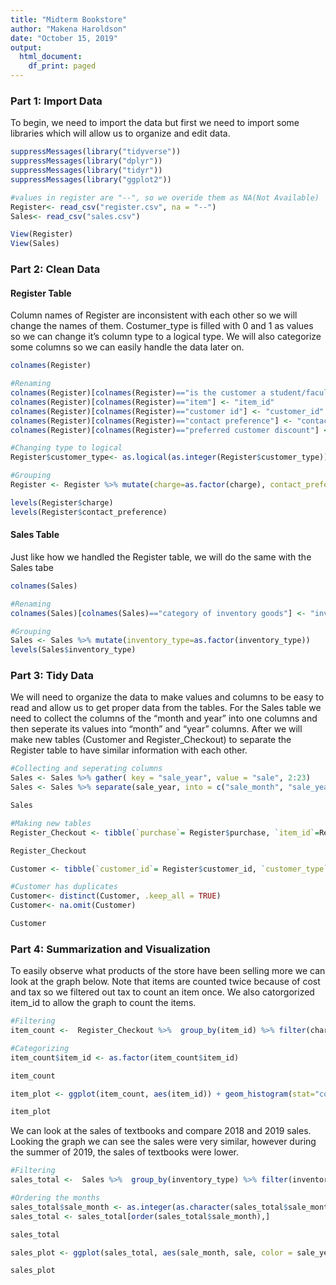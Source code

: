 ```yaml
---
title: "Midterm Bookstore"
author: "Makena Haroldson"
date: "October 15, 2019"
output:
  html_document:
    df_print: paged
---
```


### Part 1: Import Data

To begin, we need to import the data but first we need to import some libraries which will allow us to organize and edit data.
```r
suppressMessages(library("tidyverse"))
suppressMessages(library("dplyr"))
suppressMessages(library("tidyr"))
suppressMessages(library("ggplot2"))

#values in register are "--", so we overide them as NA(Not Available)
Register<- read_csv("register.csv", na = "--")
Sales<- read_csv("sales.csv")

View(Register)
View(Sales)
```


### Part 2: Clean Data

#### **Register Table**

Column names of Register are inconsistent with each other so we will change the names of them. Costumer_type is filled with 0 and 1 as values so we can change it's column type to a logical type. We will also categorize some columns so we can easily handle the data later on.
```r
colnames(Register)

#Renaming
colnames(Register)[colnames(Register)=="is the customer a student/faculty/staff (0) or unaffiliated (1)"] <- "customer_type"
colnames(Register)[colnames(Register)=="item"] <- "item_id"
colnames(Register)[colnames(Register)=="customer id"] <- "customer_id"
colnames(Register)[colnames(Register)=="contact preference"] <- "contact_preference"
colnames(Register)[colnames(Register)=="preferred customer discount"] <- "customer_discount"

#Changing type to logical
Register$customer_type<- as.logical(as.integer(Register$customer_type))

#Grouping
Register <- Register %>% mutate(charge=as.factor(charge), contact_preference=as.factor(contact_preference))

levels(Register$charge)
levels(Register$contact_preference)
```


#### **Sales Table**

Just like how we handled the Register table, we will do the same with the Sales tabe
```r
colnames(Sales)

#Renaming 
colnames(Sales)[colnames(Sales)=="category of inventory goods"] <- "inventory_type"

#Grouping
Sales <- Sales %>% mutate(inventory_type=as.factor(inventory_type))
levels(Sales$inventory_type)
```


### Part 3: Tidy Data

We will need to organize the data to make values and columns to be easy to read and allow us to get proper data from the tables. For the Sales table we need to collect the columns of the "month and year" into one columns and then seperate its values into "month" and "year" columns. After we will make new tables (Customer and Register_Checkout) to separate the Register table to have similar information with each other.

```r
#Collecting and seperating columns
Sales <- Sales %>% gather( key = "sale_year", value = "sale", 2:23)
Sales <- Sales %>% separate(sale_year, into = c("sale_month", "sale_year"), sep="-")

Sales

#Making new tables
Register_Checkout <- tibble(`purchase`= Register$purchase, `item_id`=Register$item_id, `price`=Register$price, `customer_id`=Register$customer_id, `charge`=Register$charge, `receipt`=Register$receipt)

Register_Checkout

Customer <- tibble(`customer_id`= Register$customer_id, `customer_type` = Register$customer_type, `contact_preference` = Register$contact_preference, `newsletter` =  Register$newsletter, `sales` = Register$sales, `customer_discount` = Register$customer_discount)

#Customer has duplicates
Customer<- distinct(Customer, .keep_all = TRUE)
Customer<- na.omit(Customer)

Customer
```


### Part 4: Summarization and Visualization

To easily observe what products of the store have been selling more we can look at the graph below. Note that items are counted twice because of cost and tax so we filtered out tax to count an item once. We also catorgorized item_id to allow the graph to count the items.
```r
#Filtering
item_count <-  Register_Checkout %>%  group_by(item_id) %>% filter(charge == "cost")

#Categorizing
item_count$item_id <- as.factor(item_count$item_id)

item_count

item_plot <- ggplot(item_count, aes(item_id)) + geom_histogram(stat="count") + theme(axis.text.x = element_text(size=10,  color = "black"))

item_plot
```


We can look at the sales of textbooks and compare 2018 and 2019 sales. Looking the graph we can see the sales were very similar, however during the summer of 2019, the sales of textbooks were lower.
```r
#Filtering
sales_total <-  Sales %>%  group_by(inventory_type) %>% filter(inventory_type == "textbooks") 

#Ordering the months
sales_total$sale_month <- as.integer(as.character(sales_total$sale_month))
sales_total <- sales_total[order(sales_total$sale_month),]

sales_total

sales_plot <- ggplot(sales_total, aes(sale_month, sale, color = sale_year)) + geom_line() + scale_x_discrete(name = "months", breaks = seq(1, 12, by = 1), limits =seq(1, 12, by = 1))

sales_plot

```

